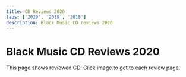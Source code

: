 ```yaml
---
title: CD Reviews 2020
tabs: ['2020', '2019', '2018']
description: Black Music CD reviews 2020
---
```



# Black Music CD Reviews 2020

<PageDescription>
This page shows reviewed CD. Click image to get to each review page.
</PageDescription>

<Row>
<Column colMd={3} colLg={3} noGutterMdLeft>
<Review1 />
</Column>
<Column colMd={3} colLg={3} noGutterMdLeft>
<Review2 /> 
</Column>
<Column colMd={3} colLg={3} noGutterMdLeft>
<Review3 /> 
</Column>
<Column colMd={3} colLg={3} noGutterMdLeft>
<Review4 /> 
</Column>
</Row>

<Row>
<Column colMd={3} colLg={3} noGutterMdLeft>
<Review5 />
</Column>
</Row>